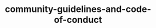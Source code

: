 ---
title: "community-guidelines-and-code-of-conduct"
description: "Description of your new file."
---